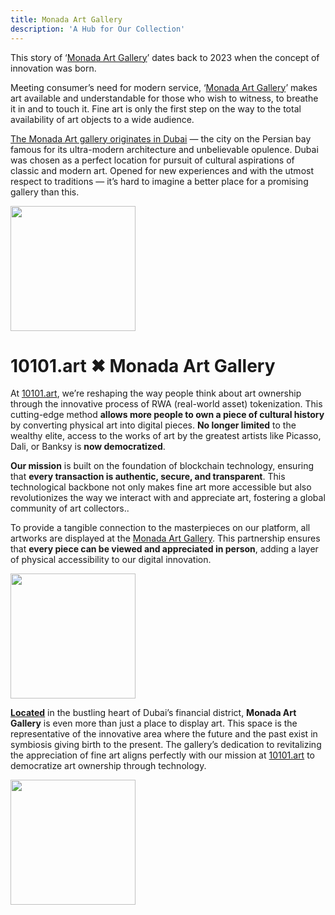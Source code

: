 ```yaml
---
title: Monada Art Gallery
description: 'A Hub for Our Collection'
---
```


This story of ‘[Monada Art Gallery](https://monada-art.gallery/)’ dates back to 2023 when the concept of innovation was born.

Meeting consumer’s need for modern service, ‘[Monada Art Gallery](https://monada-art.gallery/)’ makes art available and understandable for those who wish to witness, to breathe it in and to touch it. Fine art is only the first step on the way to the total availability of art objects to a wide audience.

[The Monada Art gallery originates in Dubai](https://maps.app.goo.gl/AEAhUseLEvLW5CJA6) — the city on the Persian bay famous for its ultra-modern architecture and unbelievable opulence. Dubai was chosen as a perfect location for pursuit of cultural aspirations of classic and modern art. Opened for new experiences and with the utmost respect to traditions — it’s hard to imagine a better place for a promising gallery than this.

<img height="200" src="https://i.ibb.co/GT5yxt1/IMG-0744-1.jpg" />


# 10101.art ✖ Monada Art Gallery

At [10101.art](https://10101.art), we’re reshaping the way people think about art ownership through the innovative process of RWA (real-world asset) tokenization. This cutting-edge method **allows more people to own a piece of cultural history** by converting physical art into digital pieces. **No longer limited** to the wealthy elite, access to the works of art by the greatest artists like Picasso, Dali, or Banksy is **now democratized**.

**Our mission** is built on the foundation of blockchain technology, ensuring that **every transaction is authentic, secure, and transparent**. This technological backbone not only makes fine art more accessible but also revolutionizes the way we interact with and appreciate art, fostering a global community of art collectors..


To provide a tangible connection to the masterpieces on our platform, all artworks are displayed at the [Monada Art Gallery](https://monada-art.gallery/). This partnership ensures that **every piece can be viewed and appreciated in person**, adding a layer of physical accessibility to our digital innovation.

<img height="200" src="https://10101.art/blog/wp-content/uploads/2024/07/Photo-15-04-2024-7-49-04%E2%80%AFPM-%E2%80%94-%D0%BA%D1%80%D1%83%D0%BF%D0%BD%D1%8B%D0%B8%CC%86-%D1%80%D0%B0%D0%B7%D0%BC%D0%B5%D1%80.jpeg" />

**[Located](https://maps.app.goo.gl/AEAhUseLEvLW5CJA6)** in the bustling heart of Dubai’s financial district, **Monada Art Gallery** is even more than just a place to display art. This space is the representative of the innovative area where the future and the past exist in symbiosis giving birth to the present. The gallery’s dedication to revitalizing the appreciation of fine art aligns perfectly with our mission at [10101.art](https://10101.art) to democratize art ownership through technology.

<img height="200" src="https://i.ibb.co/pWGyJz7/DSC01279.jpg" />

